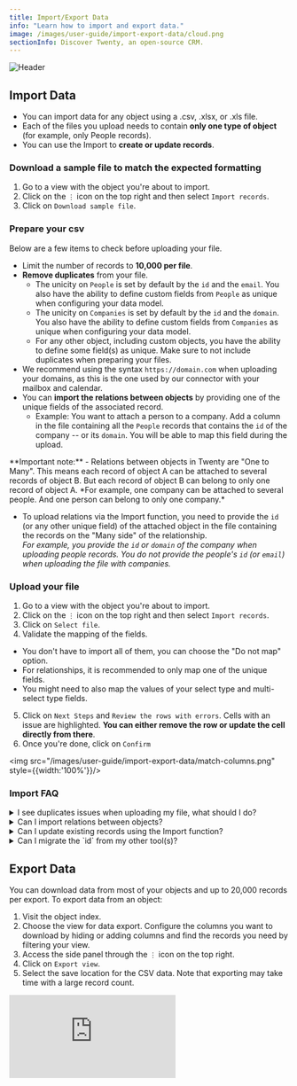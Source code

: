 ```yaml
---
title: Import/Export Data
info: "Learn how to import and export data."
image: /images/user-guide/import-export-data/cloud.png
sectionInfo: Discover Twenty, an open-source CRM.
---
```

<Frame>
  <img src="/images/user-guide/import-export-data/cloud.png" alt="Header" />
</Frame>

## Import Data
- You can import data for any object using a .csv, .xlsx, or .xls file.
- Each of the files you upload needs to contain **only one type of object** (for example, only People records). 
- You can use the Import to **create or update records**.

### Download a sample file to match the expected formatting
1. Go to a view with the object you're about to import. 
2. Click on the `⋮` icon on the top right and then select `Import records`.
3. Click on `Download sample file`.

### Prepare your csv
Below are a few items to check before uploading your file. 
- Limit the number of records to **10,000 per file**.
- **Remove duplicates** from your file.
  - The unicity on `People` is set by default by the `id` and the `email`. You also have the ability to define custom fields from `People` as unique when configuring your data model.
  - The unicity on `Companies` is set by default by the `id` and the `domain`. You also have the ability to define custom fields from `Companies` as unique when configuring your data model.
  - For any other object, including custom objects, you have the ability to define some field(s) as unique. Make sure to not include duplicates when preparing your files.
- We recommend using the syntax ```https://domain.com``` when uploading your domains, as this is the one used by our connector with your mailbox and calendar.
- You can **import the relations between objects** by providing one of the unique fields of the associated record. 
  - Example: You want to attach a person to a company. Add a column in the file containing all the `People` records that contains the `id` of the company -- or its `domain`. You will be able to map this field during the upload.
<Warning>
**Important note:**
- Relations between objects in Twenty are "One to Many". This means each record of object A can be attached to several records of object B. But each record of object B can belong to only one record of object A.    
*For example, one company can be attached to several people. And one person can belong to only one company.*

- To upload relations via the Import function, you need to provide the `id` (or any other unique field) of the attached object in the file containing the records on the "Many side" of the relationship.  
*For example, you provide the `id` or `domain` of the company when uploading people records. You do not provide the people's `id` (or `email`) when uploading the file with companies.*
</Warning>


### Upload your file
1. Go to a view with the object you're about to import. 
2. Click on the `⋮` icon on the top right and then select `Import records`.
3. Click on `Select file`.
4. Validate the mapping of the fields.
  - You don't have to import all of them, you can choose the "Do not map" option. 
  - For relationships, it is recommended to only map one of the unique fields. 
  - You might need to also map the values of your select type and multi-select type fields.
5. Click on `Next Steps` and `Review the rows with errors`. Cells with an issue are highlighted. **You can either remove the row or update the cell directly from there**.
6. Once you're done, click on `Confirm`

<img src="/images/user-guide/import-export-data/match-columns.png" style={{width:'100%'}}/>


### Import FAQ

<details>
<summary>I see duplicates issues when uploading my file, what should I do?</summary>

Please refer to the section **Prepare your csv** above in this article, it contains guideline about what will be considered a duplicate.  

</details>

<details>
<summary>Can I import relations between objects?</summary>

Yes, please refer to the section **Prepare your csv** above in this article, it contains a section about the import of relations. 

</details>

<details>
<summary>Can I update existing records using the Import function?</summary>

Yes you can update existing records using the Import function. Make sure to provide the id (or any other unique field) when re-uploading your records.

</details>

<details>
<summary>Can I migrate the `id` from my other tool(s)?</summary>

Yes. You need to create a field that you define as unique in your data model that will contain the `id` from your other tool(s). Please note that the name `id` is protected as it is used for the Twenty id.  
If you want to create relations between objects using this field, refer to the section **Prepare your csv** above in this article. It contains a section about the import of relations. 

</details>


## Export Data

You can download data from most of your objects and up to 20,000 records per export.
To export data from an object:

1. Visit the object index.
2. Choose the view for data export. Configure the columns you want to download by hiding or adding columns and find the records you need by filtering your view.
3. Access the side panel through the `⋮` icon on the top right.
4. Click on `Export view`.
5. Select the save location for the CSV data. Note that exporting may take time with a large record count.

<div style={{padding:'71.24% 0 0 0', position:'relative', margin: '32px 0px 0px'}}>
  <iframe 
    src="https://player.vimeo.com/video/926226303?autoplay=1&loop=1&autopause=0&background=1&amp;app_id=58479" 
    frameBorder="0" 
    allow="autoplay; fullscreen; picture-in-picture; clipboard-write" 
    style={{
      position:'absolute',
      top:0,
      left:0,
      width:'100%',
      height:'100%',
      borderRadius: '16px', 
      border:'2px solid black'
    }}
    title="Export data"
  ></iframe>
</div>
<script src="https://player.vimeo.com/api/player.js"></script>


